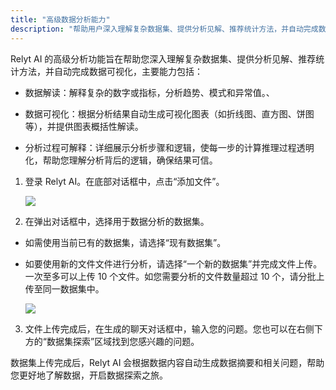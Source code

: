 ```yaml
---
title: "高级数据分析能力"
description: "帮助用户深入理解复杂数据集、提供分析见解、推荐统计方法，并自动完成数据可视化"
---
```



Relyt AI 的高级分析功能旨在帮助您深入理解复杂数据集、提供分析见解、推荐统计方法，并自动完成数据可视化，主要能力包括：

- 数据解读：解释复杂的数字或指标，分析趋势、模式和异常值。、

- 数据可视化：根据分析结果自动生成可视化图表（如折线图、直方图、饼图等），并提供图表概括性解读。

- 分析过程可解释：详细展示分析步骤和逻辑，使每一步的计算推理过程透明化，帮助您理解分析背后的逻辑，确保结果可信。


1. 登录 Relyt AI。在底部对话框中，点击“添加文件”。


    <Frame>
     <img src="/user/img/home-page.png" style={{ borderRadius: '0.5rem' }} />
    </Frame>


2. 在弹出对话框中，选择用于数据分析的数据集。

  - 如需使用当前已有的数据集，请选择“现有数据集”。

  - 如要使用新的文件文件进行分析，请选择“一个新的数据集”并完成文件上传。一次至多可以上传 10 个文件。如您需要分析的文件数量超过 10 个，请分批上传至同一数据集中。
  
    <Frame>
     <img src="/user/img/choose-dataset.png" style={{ borderRadius: '0.5rem' }} />
    </Frame>


3. 文件上传完成后，在生成的聊天对话框中，输入您的问题。您也可以在右侧下方的“数据集探索”区域找到您感兴趣的问题。

数据集上传完成后，Relyt AI 会根据数据内容自动生成数据摘要和相关问题，帮助您更好地了解数据，开启数据探索之旅。



